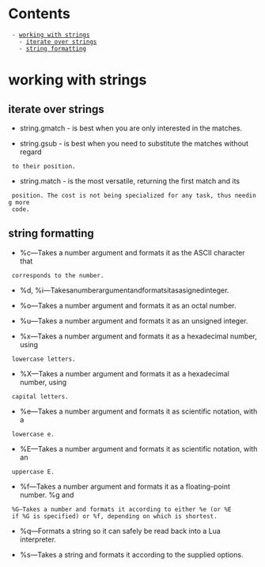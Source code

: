 = Contents =

  - [[#working with strings|working with strings]]
    - [[#working with strings#iterate over strings|iterate over strings]]
    - [[#working with strings#string formatting|string formatting]]

= working with strings =



== iterate over strings ==

{{{lua
-- using string.byte might be faster for bigger sets

for c in string.gmatch("sentence", ".") do
  print(c)
end
}}}

* string.gmatch - is best when you are only interested in the matches.

* string.gsub - is best when you need to substitute the matches without regard
  to their position.

* string.match - is the most versatile, returning the first match and its
  position. The cost is not being specialized for any task, thus needing more
  code.

== string formatting ==

* %c—Takes a number argument and formats it as the ASCII character that
  corresponds to the number.

* %d, %i—Takesanumberargumentandformatsitasasignedinteger.

* %o—Takes a number argument and formats it as an octal number.

* %u—Takes a number argument and formats it as an unsigned integer.

* %x—Takes a number argument and formats it as a hexadecimal number, using
  lowercase letters.

* %X—Takes a number argument and formats it as a hexadecimal number, using
  capital letters.

* %e—Takes a number argument and formats it as scientific notation, with a
  lowercase e.

* %E—Takes a number argument and formats it as scientific notation, with an
  uppercase E.

* %f—Takes a number argument and formats it as a floating-point number. %g and
  %G—Takes a number and formats it according to either %e (or %E
  if %G is specified) or %f, depending on which is shortest.

* %q—Formats a string so it can safely be read back into a Lua interpreter.

* %s—Takes a string and formats it according to the supplied options.

{{{lua

string.format(“%%c: %c“, 83)            %c: S
string.format(“%+d“, 17.0)              +17
string.format(“%05d“, 17)               00017
string.format(“%o“, 17)                 21
string.format(“%u“, 3.14)               3
string.format(“%x“, 13)                 D
string.format(“%X“, 13)                 D
string.format(“%e“, 1000)               1.000000e+03
string.format(“%E“, 1000)               1.000000E+03
string.format(“%6.3f“, 13)              13.000
string.format(“%q“, [[“One“, “Two“]])   “\“One\“, \“Two\““
string.format(“%s“, “monkey“)           monkey
string.format(“%10s“, “monkey“)         monkey mon
string.format(“%5.3s“, “monkey“)

}}}
